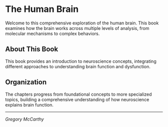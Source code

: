 # The Human Brain {.unnumbered}

Welcome to this comprehensive exploration of the human brain. This book examines how the brain works across multiple levels of analysis, from molecular mechanisms to complex behaviors.

## About This Book

This book provides an introduction to neuroscience concepts, integrating different approaches to understanding brain function and dysfunction.

## Organization

The chapters progress from foundational concepts to more specialized topics, building a comprehensive understanding of how neuroscience explains brain function.

---

*Gregory McCarthy*